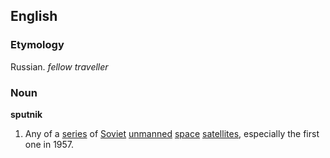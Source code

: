==English==
===Etymology===
Russian. ''fellow traveller''
===Noun===
'''sputnik'''
{{wikipedia}}
# Any of a [[series]] of [[Soviet]] [[unmanned]] [[space]] [[satellite]]s, especially the first one in 1957.